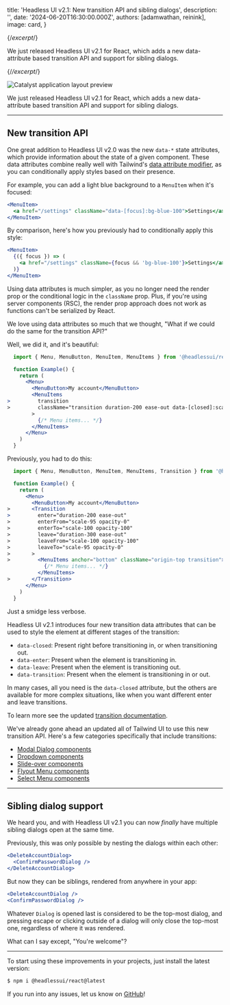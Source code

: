 
  title: 'Headless UI v2.1: New transition API and sibling dialogs',
  description: '',
  date: '2024-06-20T16:30:00.000Z',
  authors: [adamwathan, reinink],
  image: card,
}

{/*excerpt*/}

We just released Headless UI v2.1 for React, which adds a new data-attribute based transition API and support for sibling dialogs.

{/*/excerpt*/}

![Catalyst application layout preview](./card.jpg)

We just released Headless UI v2.1 for React, which adds a new data-attribute based transition API and support for sibling dialogs.

---

## New transition API

One great addition to Headless UI v2.0 was the new `data-*` state attributes, which provide information about the state of a given component. These data attributes combine really well with Tailwind's [data attribute modifier](/docs/hover-focus-and-other-states#data-attributes), as you can conditionally apply styles based on their presence.

For example, you can add a light blue background to a `MenuItem` when it's focused:

```jsx {{ style: 'framed', color: 'pink' }}
<MenuItem>
  <a href="/settings" className="data-[focus]:bg-blue-100">Settings</a>
</MenuItem>
```

By comparison, here's how you previously had to conditionally apply this style:

```jsx {{ style: 'framed', color: 'indigo' }}
<MenuItem>
  {({ focus }) => (
    <a href="/settings" className={focus && 'bg-blue-100'}>Settings</a>
  )}
</MenuItem>
```

Using data attributes is much simpler, as you no longer need the render prop or the conditional logic in the `className` prop. Plus, if you're using server components (RSC), the render prop approach does not work as functions can't be serialized by React.

We love using data attributes so much that we thought, "What if we could do the same for the transition API?"

Well, we did it, and it's beautiful:

```jsx {{ style: 'framed', color: 'fuchsia' }}
  import { Menu, MenuButton, MenuItem, MenuItems } from '@headlessui/react'

  function Example() {
    return (
      <Menu>
        <MenuButton>My account</MenuButton>
        <MenuItems
>         transition
>         className="transition duration-200 ease-out data-[closed]:scale-95 data-[closed]:opacity-0"
        >
          {/* Menu items... */}
        </MenuItems>
      </Menu>
    )
  }
```

Previously, you had to do this:

```jsx {{ style: 'framed', color: 'indigo' }}
  import { Menu, MenuButton, MenuItem, MenuItems, Transition } from '@headlessui/react'

  function Example() {
    return (
      <Menu>
        <MenuButton>My account</MenuButton>
>       <Transition
>         enter="duration-200 ease-out"
>         enterFrom="scale-95 opacity-0"
>         enterTo="scale-100 opacity-100"
>         leave="duration-300 ease-out"
>         leaveFrom="scale-100 opacity-100"
>         leaveTo="scale-95 opacity-0"
>       >
>         <MenuItems anchor="bottom" className="origin-top transition">
            {/* Menu items... */}
          </MenuItems>
>       </Transition>
      </Menu>
    )
  }
```

Just a smidge less verbose.

Headless UI v2.1 introduces four new transition data attributes that can be used to style the element at different stages of the transition:

- `data-closed`: Present right before transitioning in, or when transitioning out.
- `data-enter`: Present when the element is transitioning in.
- `data-leave`: Present when the element is transitioning out.
- `data-transition`: Present when the element is transitioning in or out.

In many cases, all you need is the `data-closed` attribute, but the others are available for more complex situations, like when you want different enter and leave transitions.

To learn more see the updated [transition documentation](https://headlessui.com/react/transition).

We've already gone ahead an updated all of Tailwind UI to use this new transition API. Here's a few categories specifically that include transitions:

- [Modal Dialog components](https://tailwindui.com/components/application-ui/overlays/modal-dialogs)
- [Dropdown components](https://tailwindui.com/components/application-ui/elements/dropdowns)
- [Slide-over components](https://tailwindui.com/components/application-ui/overlays/slide-overs)
- [Flyout Menu components](https://tailwindui.com/components/marketing/elements/flyout-menus)
- [Select Menu components](https://tailwindui.com/components/application-ui/forms/select-menus)

---

## Sibling dialog support

We heard you, and with Headless UI v2.1 you can now *finally* have multiple sibling dialogs open at the same time.

Previously, this was only possible by nesting the dialogs within each other:

```jsx
<DeleteAccountDialog>
  <ConfirmPasswordDialog />
</DeleteAccountDialog>
```

But now they can be siblings, rendered from anywhere in your app:

```jsx
<DeleteAccountDialog />
<ConfirmPasswordDialog />
```

Whatever `Dialog` is opened last is considered to be the top-most dialog, and pressing escape or clicking outside of a dialog will only close the top-most one, regardless of where it was rendered.

What can I say except, "You're welcome"?

---

To start using these improvements in your projects, just install the latest version:

```sh
$ npm i @headlessui/react@latest
```

If you run into any issues, let us know on [GitHub](https://github.com/tailwindlabs/headlessui)!
